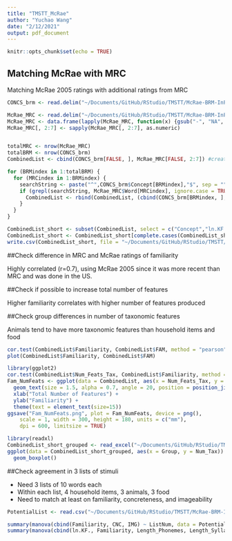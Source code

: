 ```yaml
---
title: "TMSTT_McRae"
author: "Yuchao Wang"
date: "2/12/2021"
output: pdf_document
---
```


```r
knitr::opts_chunk$set(echo = TRUE)
```

## Matching McRae with MRC
Matching McRae 2005 ratings with additional ratings from MRC 


```r
CONCS_brm <- read.delim("~/Documents/GitHub/RStudio/TMSTT/McRae-BRM-InPress/CONCS_brm.txt")

McRae_MRC <- read.delim("~/Documents/GitHub/RStudio/TMSTT/McRae-BRM-InPress/McRae_MRC.txt")
McRae_MRC <- data.frame(lapply(McRae_MRC, function(x) {gsub("-", "NA", x)}))
McRae_MRC[, 2:7] <- sapply(McRae_MRC[, 2:7], as.numeric)


totalMRC <- nrow(McRae_MRC)
totalBRM <- nrow(CONCS_brm)
CombinedList <- cbind(CONCS_brm[FALSE, ], McRae_MRC[FALSE, 2:7]) #create empty dataframe with all relevant variables

for (BRMindex in 1:totalBRM) {
  for (MRCindex in 1:BRMindex) {
    searchString <- paste("^",CONCS_brm$Concept[BRMindex],"$", sep = "") #this makes sure that the strings match exactly, to avoid problems of grep matching e.g. book to bookcase
    if (grepl(searchString, McRae_MRC$Word[MRCindex], ignore.case = TRUE)) {
      CombinedList <- rbind(CombinedList, (cbind(CONCS_brm[BRMindex, ], McRae_MRC[MRCindex, 2:7])))
    }
  }
}

CombinedList_short <- subset(CombinedList, select = c("Concept","ln.KF.", "Familiarity", "Length_Phonemes", "Length_Syllables", "Num_Feats_Tax", "Num_Feats_No_Tax", "Num_Disting_Feats_No_Tax","Density_No_Tax", "CNC", "IMG"))
CombinedList_short <- CombinedList_short[complete.cases(CombinedList_short), ]
write.csv(CombinedList_short, file = "~/Documents/GitHub/RStudio/TMSTT/McRae-BRM-InPress/CombinedList_short.csv", row.names = FALSE)
```

##Check difference in MRC and McRae ratings of familiarity 

Highly correlated (r=0.7), using McRae 2005 since it was more recent than MRC and was done in the US. 

##Check if possible to increase total number of features

Higher familiarity correlates with higher number of features produced 

##Check group differences in number of taxonomic features 

Animals tend to have more taxonomic features than household items and food 

```r
cor.test(CombinedList$Familiarity, CombinedList$FAM, method = "pearson")
plot(CombinedList$Familiarity, CombinedList$FAM)

library(ggplot2)
cor.test(CombinedList$Num_Feats_Tax, CombinedList$Familiarity, method = "pearson")
Fam_NumFeats <- ggplot(data = CombinedList, aes(x = Num_Feats_Tax, y = Familiarity, label = Concept)) + 
  geom_text(size = 1.5, alpha = 0.7, angle = 20, position = position_jitter(width = 1, height = 0.5)) +
  xlab("Total Number of Features") +
  ylab("Familiarity") +
  theme(text = element_text(size=15))
ggsave("Fam_NumFeats.png", plot = Fam_NumFeats, device = png(),
    scale = 1, width = 300, height = 180, units = c("mm"),
    dpi = 600, limitsize = TRUE)

library(readxl)
CombinedList_short_grouped <- read_excel("~/Documents/GitHub/RStudio/TMSTT/McRae-BRM-InPress/CombinedList_short_grouped.xlsx")
ggplot(data = CombinedList_short_grouped, aes(x = Group, y = Num_Tax)) +
  geom_boxplot()
```

##Check agreement in 3 lists of stimuli 

- Need 3 lists of 10 words each
- Within each list, 4 household items, 3 animals, 3 food 
- Need to match at least on familiarity, concreteness, and imageability 

```r
PotentialList <- read.csv("~/Documents/GitHub/RStudio/TMSTT/McRae-BRM-InPress/Potential_Stim.csv")

summary(manova(cbind(Familiarity, CNC, IMG) ~ ListNum, data = PotentialList)) #one-way manova on familiaritym concreteness, and imageability
summary(manova(cbind(ln.KF., Familiarity, Length_Phonemes, Length_Syllables, Num_Feats_Tax, Num_Feats_No_Tax, Num_Disting_Feats_No_Tax, Density_No_Tax, CNC, IMG) ~ ListNum, data = PotentialList)) #one-way manova on potentially relevant normed features from McRae 2005
```

